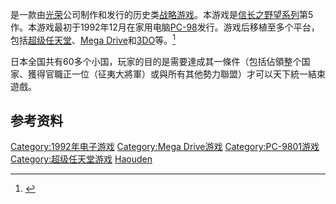 {{NoteTA
| G1=Games
}}

{{vgname|信长之野望·霸王传|ja=信長の野望・覇王伝}}是一款由[[光榮公司|光荣]]公司制作和发行的历史类[[战略游戏|战略游戏]]。本游戏是[[信长之野望系列|信长之野望系列]]第5作。本游戏最初于1992年12月在家用电脑[[PC-98|PC-98]]发行。游戏后移植至多个平台，包括[[超级任天堂|超级任天堂]]、[[Mega_Drive|Mega Drive]]和[[3DO|3DO]]等。<ref name="gamefaqs">{{cite web| url = http://www.gamefaqs.com/snes/571004-nobunaga-no-yabou-haouden/data| title = Release information| publisher = [[GameFAQs|GameFAQs]]| date = | accessdate = 2015-12-19| archive-date = 2016-12-04| archive-url = https://web.archive.org/web/20161204072919/http://www.gamefaqs.com/snes/571004-nobunaga-no-yabou-haouden/data| dead-url = no}}</ref>

日本全国共有60多个小国，玩家的目的是需要達成其一條件（包括佔領整个国家、獲得官職正一位（征夷大將軍）或與所有其他勢力聯盟）才可以天下統一結束遊戲。

== 参考资料 ==
{{Reflist}}

{{信长之野望系列}}

{{DEFAULTSORT:Nobunaka no Yabou Haouden}}
[[Category:1992年电子游戏|Category:1992年电子游戏]]
[[Category:Mega_Drive游戏|Category:Mega Drive游戏]]
[[Category:PC-9801游戏|Category:PC-9801游戏]]
[[Category:超级任天堂游戏|Category:超级任天堂游戏]]
[[Category:信長之野望系列|Haouden]]

{{KoeiTecmo-stub}}
{{strategy-videogame-stub}}